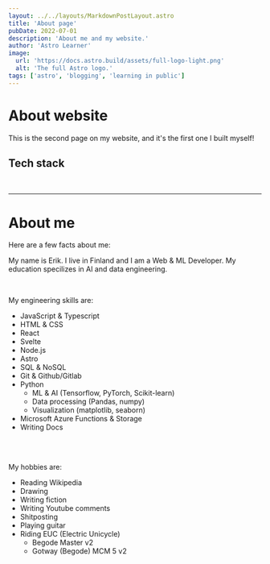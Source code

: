 ```yaml
---
layout: ../../layouts/MarkdownPostLayout.astro
title: 'About page'
pubDate: 2022-07-01
description: 'About me and my website.'
author: 'Astro Learner'
image:
  url: 'https://docs.astro.build/assets/full-logo-light.png'
  alt: 'The full Astro logo.'
tags: ['astro', 'blogging', 'learning in public']
---
```


# About website

This is the second page on my website, and it's the first one I built myself!

## Tech stack

<a data-theme="dark" data-layers="1,2,3,4" data-stack-embed="true" href="https://embed.stackshare.io/stacks/embed/1cb95f866c35adfce069b852c8c3d1"></a><script async src="https://cdn1.stackshare.io/javascripts/client-code.js" charset="utf-8"></script>

<br/>

---

# About me

Here are a few facts about me:

My name is Erik.
I live in Finland and I am a Web & ML Developer. My education specilizes in AI and data engineering.

<br/>

My engineering skills are:
- JavaScript & Typescript
- HTML & CSS
- React
- Svelte
- Node.js
- Astro
- SQL & NoSQL
- Git & Github/Gitlab
- Python
  - ML & AI (Tensorflow, PyTorch, Scikit-learn)
  - Data processing (Pandas, numpy)
  - Visualization (matplotlib, seaborn)
- Microsoft Azure Functions & Storage
- Writing Docs

<br/><br/>

My hobbies are: 
- Reading Wikipedia
- Drawing
- Writing fiction
- Writing Youtube comments
- Shitposting
- Playing guitar
- Riding EUC (Electric Unicycle)
  - Begode Master v2
  - Gotway (Begode) MCM 5 v2
